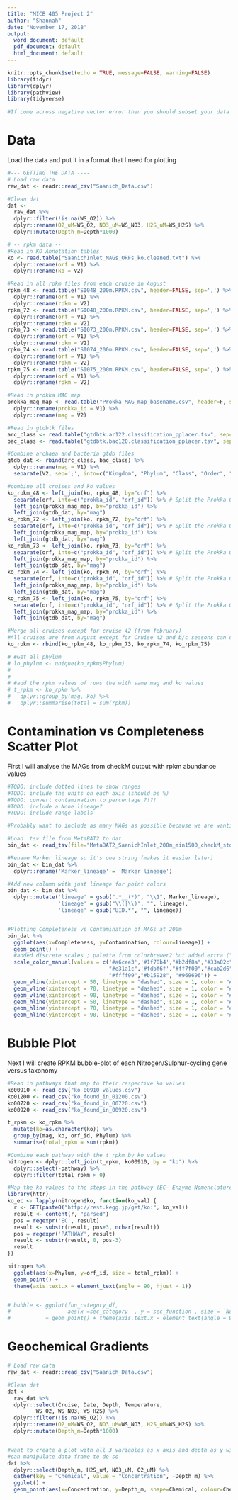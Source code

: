 ```yaml
---
title: "MICB 405 Project 2"
author: "Shannah"
date: "November 17, 2018"
output:
  word_document: default
  pdf_document: default
  html_document: default
---
```


```r
knitr::opts_chunk$set(echo = TRUE, message=FALSE, warning=FALSE)
library(tidyr)
library(dplyr)
library(pathview)
library(tidyverse)

#If come across negative vector error then you should subset your data (for ex. by proteobar)
```

# Data
Load the data and put it in a format that I need for plotting
```r

#--- GETTING THE DATA ----
# Load raw data
raw_dat <- readr::read_csv("Saanich_Data.csv")

#Clean dat
dat <- 
  raw_dat %>%
  dplyr::filter(!is.na(WS_O2)) %>%
  dplyr::rename(O2_uM=WS_O2, NO3_uM=WS_NO3, H2S_uM=WS_H2S) %>%
  dplyr::mutate(Depth_m=Depth*1000)

# -- rpkm data --
#Read in KO Annotation tables
ko <- read.table("SaanichInlet_MAGs_ORFs_ko.cleaned.txt") %>% 
  dplyr::rename(orf = V1) %>% 
  dplyr::rename(ko = V2)

#Read in all rpkm files from each cruise in August
rpkm_48 <- read.table("SI048_200m.RPKM.csv", header=FALSE, sep=',') %>% 
  dplyr::rename(orf = V1) %>% 
  dplyr::rename(rpkm = V2)
rpkm_72 <- read.table("SI048_200m.RPKM.csv", header=FALSE, sep=',') %>% 
  dplyr::rename(orf = V1) %>% 
  dplyr::rename(rpkm = V2)
rpkm_73 <- read.table("SI073_200m.RPKM.csv", header=FALSE, sep=',') %>% 
  dplyr::rename(orf = V1) %>% 
  dplyr::rename(rpkm = V2)
rpkm_74 <- read.table("SI074_200m.RPKM.csv", header=FALSE, sep=',') %>% 
  dplyr::rename(orf = V1) %>% 
  dplyr::rename(rpkm = V2)
rpkm_75 <- read.table("SI075_200m.RPKM.csv", header=FALSE, sep=',') %>% 
  dplyr::rename(orf = V1) %>% 
  dplyr::rename(rpkm = V2)

#Read in prokka MAG map
prokka_mag_map <- read.table("Prokka_MAG_map_basename.csv", header=F, sep=',') %>% 
  dplyr::rename(prokka_id = V1) %>% 
  dplyr::rename(mag = V2)

#Read in gtdbtk files
arc_class <- read.table("gtdbtk.ar122.classification_pplacer.tsv", sep="\t")
bac_class <- read.table("gtdbtk.bac120.classification_pplacer.tsv", sep="\t")

#Combine archaea and bacteria gtdb files
gtdb_dat <- rbind(arc_class, bac_class) %>% 
  dplyr::rename(mag = V1) %>% 
  separate(V2, sep=';', into=c("Kingdom", "Phylum", "Class", "Order", "Family", "Genus", "Species"))

#combine all cruises and ko values
ko_rpkm_48 <- left_join(ko, rpkm_48, by="orf") %>% 
  separate(orf, into=c("prokka_id", "orf_id")) %>% # Split the Prokka ORF names into MAG identifier and ORF
  left_join(prokka_mag_map, by="prokka_id") %>% 
  left_join(gtdb_dat, by="mag")
ko_rpkm_72 <- left_join(ko, rpkm_72, by="orf") %>% 
  separate(orf, into=c("prokka_id", "orf_id")) %>% # Split the Prokka ORF names into MAG identifier and ORF
  left_join(prokka_mag_map, by="prokka_id") %>% 
  left_join(gtdb_dat, by="mag")
ko_rpkm_73 <- left_join(ko, rpkm_73, by="orf") %>% 
  separate(orf, into=c("prokka_id", "orf_id")) %>% # Split the Prokka ORF names into MAG identifier and ORF
  left_join(prokka_mag_map, by="prokka_id") %>% 
  left_join(gtdb_dat, by="mag")
ko_rpkm_74 <- left_join(ko, rpkm_74, by="orf") %>% 
  separate(orf, into=c("prokka_id", "orf_id")) %>% # Split the Prokka ORF names into MAG identifier and ORF
  left_join(prokka_mag_map, by="prokka_id") %>% 
  left_join(gtdb_dat, by="mag")
ko_rpkm_75 <- left_join(ko, rpkm_75, by="orf") %>% 
  separate(orf, into=c("prokka_id", "orf_id")) %>% # Split the Prokka ORF names into MAG identifier and ORF
  left_join(prokka_mag_map, by="prokka_id") %>% 
  left_join(gtdb_dat, by="mag")

#Merge all cruises except for cruise 42 (from february)
#All cruises are from August except for Cruise 42 and b/c seasons can dramatically affect the water column AND we don't have enough data points to compare across seasons (only one from February) we are removing the February rpkm value.
ko_rpkm <- rbind(ko_rpkm_48, ko_rpkm_73, ko_rpkm_74, ko_rpkm_75)

# #Get all phylum
# lo_phylum <- unique(ko_rpkm$Phylum)
#
# 
# #add the rpkm values of rows the with same mag and ko values
# t_rpkm <- ko_rpkm %>% 
#   dplyr::group_by(mag, ko) %>% 
#   dplyr::summarise(total = sum(rpkm))


```

# Contamination vs Completeness Scatter Plot
First I will analyse the MAGs from checkM output with rpkm abundance values
```r

#TODO: include dotted lines to show ranges
#TODO: include the units on each axis (should be %)
#TODO: convert contamination to percentage ?!?!
#TODO: include a None lineage?
#TODO: include range labels

#Probably want to include as many MAGs as possible because we are wanting to fill in a pathway

#Load .tsv file from MetaBAT2 to dat
bin_dat <- read_tsv(file="MetaBAT2_SaanichInlet_200m_min1500_checkM_stdout.tsv", col_names = TRUE)

#Rename Marker lineage so it's one string (makes it easier later)
bin_dat <- bin_dat %>%
  dplyr::rename('Marker_lineage' = 'Marker lineage')

#Add new column with just lineage for point colors
bin_dat <- bin_dat %>%
  dplyr::mutate('lineage' = gsub(".*__(*)", "\\1", Marker_lineage),
                'lineage' = gsub("\\(|\\)", "", lineage),
                'lineage' = gsub("UID.*", "", lineage))


#Plotting Completeness vs Contamination of MAGs at 200m
bin_dat %>%
  ggplot(aes(x=Completeness, y=Contamination, colour=lineage)) +
  geom_point() +
  #added discrete scales ; palette from colorbrewer2 but added extra ("#969696") b/c 13 values
  scale_color_manual(values = c('#a6cee3','#1f78b4',"#b2df8a","#33a02c","#fb9a99",
                                "#e31a1c",'#fdbf6f',"#ff7f00","#cab2d6","#6a3d9a",
                                "#ffff99","#b15928", "#969696")) + 
  geom_vline(xintercept = 50, linetype = "dashed", size = 1, color = "#808080") + 
  geom_vline(xintercept = 70, linetype = "dashed", size = 1, color = "#808080") + #TODO: check what this value is
  geom_vline(xintercept = 90, linetype = "dashed", size = 1, color = "#808080") + #TODO: check what this value is
  geom_hline(yintercept = 50, linetype = "dashed", size = 1, color = "#808080") + #TODO: check what this value is
  geom_hline(yintercept = 70, linetype = "dashed", size = 1, color = "#808080") + #TODO: check what this value is
  geom_hline(yintercept = 90, linetype = "dashed", size = 1, color = "#808080")   #TODO: check what this value is

```

# Bubble Plot
Next I will create RPKM bubble-plot of each Nitrogen/Sulphur-cycling gene versus taxonomy
```r
#Read in pathways that map to their respective ko values 
ko00910 <- read_csv("ko_00910_values.csv")
ko01200 <- read_csv("ko_found_in_01200.csv")
ko00720 <- read_csv("ko_found_in_00720.csv")
ko00920 <- read_csv("ko_found_in_00920.csv")

t_rpkm <- ko_rpkm %>% 
  mutate(ko=as.character(ko)) %>%
  group_by(mag, ko, orf_id, Phylum) %>%
  summarise(total_rpkm = sum(rpkm))

#Combine each pathway with the t_rpkm by ko values
nitrogen <- dplyr::left_join(t_rpkm, ko00910, by = "ko") %>%
  dplyr::select(-pathway) %>%
  dplyr::filter(total_rpkm > 0)

#Map the ko values to the steps in the pathway (EC- Enzyme Nomenclature)
library(httr)
ko_ec <- lapply(nitrogen$ko, function(ko_val) {
  r <- GET(paste0("http://rest.kegg.jp/get/ko:", ko_val))
  result <- content(r, "parsed")
  pos = regexpr('EC', result)
  result <- substr(result, pos+3, nchar(result))
  pos = regexpr('PATHWAY', result)
  result <- substr(result, 0, pos-3)
  result
})

nitrogen %>%
  ggplot(aes(x=Phylum, y=orf_id, size = total_rpkm)) + 
  geom_point() + 
  theme(axis.text.x = element_text(angle = 90, hjust = 1))


# bubble <- ggplot(fun_category_df, 
#                  aes(x =sec_category  , y = sec_function , size = `Number of Patents`)) %>%
#           + geom_point() + theme(axis.text.x = element_text(angle = 90, hjust = 1))

```



# Geochemical Gradients
```r
# Load raw data
raw_dat <- readr::read_csv("Saanich_Data.csv")

#Clean dat
dat <- 
  raw_dat %>%
  dplyr::select(Cruise, Date, Depth, Temperature,
         WS_O2, WS_NO3, WS_H2S) %>%
  dplyr::filter(!is.na(WS_O2)) %>%
  dplyr::rename(O2_uM=WS_O2, NO3_uM=WS_NO3, H2S_uM=WS_H2S) %>%
  dplyr::mutate(Depth_m=Depth*1000)


#want to create a plot with all 3 variables as x axis and depth as y with shape as type
#can manipulate data frame to do so
dat %>%
  dplyr::select(Depth_m, H2S_uM, NO3_uM, O2_uM) %>%
  gather(key = "Chemical", value = "Concentration", -Depth_m) %>%
  ggplot() +
  geom_point(aes(x=Concentration, y=Depth_m, shape=Chemical, colour=Chemical))
  

```


